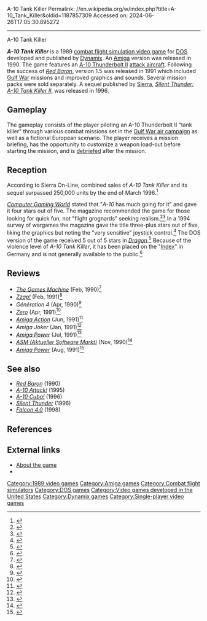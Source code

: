 A-10 Tank Killer
Permalink: //en.wikipedia.org/w/index.php?title=A-10_Tank_Killer&oldid=1187857309
Accessed on: 2024-06-26T17:05:30.895272



------
A-10 Tank Killer
{{More citations needed|date=April 2012}}
{{Infobox video game
|title=A-10 Tank Killer
|image=A-10 Tank Killer Coverart.png
|caption=Version 1.5 cover art
|developer=[[Dynamix]]
|publisher=Dynamix
|director=[[Damon Slye]]
|designer=Jerry Luttrell<br />Damon Slye<br />David Selle
|programmer=Lincoln Hutton<br />David McClurg
|artist=Kobi Miller<br />Mark Brenneman<br />Cyrus Kanga
|composer=Alan McKean
|engine=
|platforms=[[DOS]], [[Amiga]]
|released='''DOS'''{{video game release|NA|December 1989<ref>{{Cite magazine |date=January 1990 |title=Computer Releases |url=https://archive.org/details/ComputerEntertainerJanuary1990/page/n21 |magazine=[[Computer Entertainer]] |volume=8 |issue=10 |page=22}}</ref>}}'''Amiga'''{{video game release|NA|1990}}
|genre=[[Combat flight simulation game|Air combat simulation]]
|modes=[[Single-player]]
}}

'''''A-10 Tank Killer''''' is a 1989 [[Combat flight simulation game|combat flight simulation video game]] for [[DOS]] developed and published by [[Dynamix]]. An [[Amiga]] version was released in 1990. The game features an [[Fairchild Republic A-10 Thunderbolt II|A-10 Thunderbolt II]] [[attack aircraft]]. Following the success of ''[[Red Baron (1990 video game)|Red Baron]]'', version 1.5 was released in 1991 which included [[Gulf War]] missions and improved graphics and sounds. Several mission packs were sold separately. A sequel published by [[Sierra Entertainment|Sierra]], ''[[Silent Thunder: A-10 Tank Killer II]]'', was released in 1996.

==Gameplay==
{{Expand section|date=April 2012}}
The gameplay consists of the player piloting an A-10 Thunderbolt II "tank killer" through various combat missions set in the [[Gulf War air campaign]] as well as a fictional European scenario. The player receives a mission briefing, has the opportunity to customize a weapon load-out before starting the mission, and is [[debriefing|debriefed]] after the mission.

==Reception==
According to Sierra On-Line, combined sales of ''A-10 Tank Killer'' and its sequel surpassed 250,000 units by the end of March 1996.<ref name="sierrasales">{{Cite report |url=https://www.sec.gov/Archives/edgar/data/724991/0000891020-96-000721.txt |title=Sierra On-Line Form 10-K |date=March 31, 1996 |location=Bellevue, Washington |pages=7–9 |archive-url=https://web.archive.org/web/20180416004925/https://www.sec.gov/Archives/edgar/data/724991/0000891020-96-000721.txt |archive-date=April 16, 2018}}</ref>

''[[Computer Gaming World]]'' stated that "''A-10'' has much going for it" and gave it four stars out of five. The magazine recommended the game for those looking for quick fun, not "flight grognards" seeking realism.<ref name="brooks198912">{{Cite magazine |last=Brooks |first=M. Evan |date=December 1989 |title=Dynamix Takes to the Skies |url=http://www.cgwmuseum.org/galleries/index.php?year=1989&pub=2&id=66 |magazine=Computer Gaming World |issue=66 |pages=42}}</ref><ref name="brooks199206">{{Cite magazine |last=Brooks |first=M. Evan |date=June 1992 |title=The Modern Games: 1950 - 2000 |url=http://www.cgwmuseum.org/galleries/index.php?year=1992&pub=2&id=95 |magazine=Computer Gaming World |pages=120 |accessdate=24 November 2013}}</ref> In a 1994 survey of wargames the magazine gave the title three-plus stars out of five, liking the graphics but noting the "very sensitive" joystick control.<ref name="brooks199401">{{Cite magazine |last=Brooks |first=M. Evan |date=January 1994 |title=War In Our Time / A Survey Of Wargames From 1950-2000 |url=http://www.cgwmuseum.org/galleries/index.php?year=1994&pub=2&id=114 |magazine=Computer Gaming World |pages=194–212}}</ref> The DOS version of the game received 5 out of 5 stars in ''[[Dragon (magazine)|Dragon]]''.<ref name="Dragon176">{{Cite journal |last=Lesser |first=Hartley |last2=Lesser |first2=Patricia |last3=Lesser |first3=Kirk |name-list-style=amp |date=December 1991 |title=The Role of Computers |journal=Dragon |issue=176 |pages=57–62}}</ref> Because of the violence level of ''A-10 Tank Killer'', it has been placed on the "[[Federal Department for Media Harmful to Young Persons|Index]]" in Germany and is not generally available to the public.<ref>{{Cite web |title=Neueste INDEX-LISTE der BPjS in Bonn - Stand November 93 |url=http://www.ta7.de/txt/listen/list0012.htm |url-status=dead |archive-url=https://web.archive.org/web/20091023140537/http://www.ta7.de/txt/listen/list0012.htm |archive-date=2009-10-23}}</ref>

==Reviews==
*''[[The Games Machine]]'' (Feb, 1990)<ref>{{Cite web |title=The Games Machine Issue 27 |url=https://archive.org/details/the-games-machine-27/page/n25/mode/2up}}</ref>
*''[[Zzap!64|Zzap!]]'' (Feb, 1991)<ref>{{Cite web |date=February 1991 |title=ZZap!64 Magazine Issue 070 |url=https://archive.org/details/zzap64-magazine-070/page/n43/mode/2up}}</ref>
*''Génération 4'' (Apr, 1990)<ref>{{Cite magazine |title=A-10 Tank killer |url=https://www.abandonware-magazines.org/affiche_mag.php?mag=27&num=408&album=oui |date=April 1990 |issue=21 |via=abandonware-magazines.org |magazine=Génération 4 |page=[http://download.abandonware.org/magazines/Generation%204/generation4_numero021/Gen4%20N021%20-%20Avril%201990%20-%20Page%20042.jpg 42]|lang=fr }}</ref>
*''[[Zero (video game magazine)|Zero]]'' (Apr, 1991)<ref>{{Cite web |date=April 1991 |title=Zero Magazine Issue 18 |url=https://archive.org/details/zero-magazine-18/page/n66/mode/2up}}</ref>
*''[[Amiga Action]]'' (Jun, 1991)<ref>{{Cite web |title=A-10 Tank Killer review from Amiga Action 21 (Jun 1991) - Amiga Magazine Rack |url=http://amr.abime.net/review_4802}}</ref>
*''Amiga Joker'' (Jan, 1991)<ref>{{Cite web |title=Amiga Reviews: A-10 Tank Killer |url=http://www.amigareviews.leveluphost.com/a10tankk.htm#a10tankkilleraj}}</ref>
*''[[Amiga Power]]'' (Jul, 1991)<ref>{{Cite web |title=Amiga Power Issue 3 1991 |url=https://archive.org/stream/Amiga_Power_Issue_03_1991-07_Future_Publishing_GB#page/n67/mode/2up}}</ref>
*''[[ASM (Aktueller Software Markt)]]'' (Nov, 1990)<ref>{{Cite web |title=Kultboy.com - DIE Kult-Seite über die alten Spiele-Magazine und Retro-Games! |url=https://www.kultboy.com/index.php?site=t&id=6439 |website=kultboy.com}}</ref>
*''[[Amiga Power]]'' (Aug, 1991)<ref>{{Cite web |title=Amiga Power issue 4 |url=https://archive.org/stream/Amiga_Power_Issue_04_1991-08_Future_Publishing_GB#page/n94/mode/2up}}</ref>

==See also==
*''[[Red Baron (game)|Red Baron]]'' (1990)
*''[[A-10 Attack!]]'' (1995)
*''[[A-10 Cuba!]]'' (1996)
*''[[Silent Thunder (video game)|Silent Thunder]]'' (1996)
*''[[Falcon 4.0]]'' (1998)

==References==
{{reflist}}

==External links==
*[http://www.homeoftheunderdogs.net/game.php?id=1866 About the game]
*{{moby game|id=/a-10-tank-killer|name=''A-10 Tank Killer''}}

{{Dynamix}}

[[Category:1989 video games]]
[[Category:Amiga games]]
[[Category:Combat flight simulators]]
[[Category:DOS games]]
[[Category:Video games developed in the United States]]
[[Category:Dynamix games]]
[[Category:Single-player video games]]
